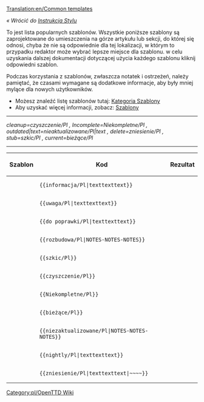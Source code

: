 [[Translation:en/Common templates]]

''« Wrócić do [[pl/Instrukcja Stylów|Instrukcja Stylu]]''

To jest lista popularnych szablonów. Wszystkie poniższe szablony są zaprojektowane do umieszczenia na górze artykułu lub sekcji, do której się odnosi, chyba że nie są odpowiednie dla tej lokalizacji, w którym to przypadku redaktor może wybrać lepsze miejsce dla szablonu. w celu uzyskania dalszej dokumentacji dotyczącej użycia każdego szablonu kliknij odpowiedni szablon.

Podczas korzystania z szablonów, zwłaszcza notatek i ostrzeżeń, należy pamiętać, że czasami wymagane są dodatkowe informacje, aby były mniej mylące dla nowych użytkowników.

*Możesz znaleźć listę szablonów tutaj: [[:Category:pl/Szablony|Kategoria Szablony]]
*Aby uzyskać więcej informacji, zobacz: [[pl/Szablony|Szablony]]


----
<!--Informacja/Pl|--><!--Szablony Oryginalne ''angielskie'' , aktualnie nie są przetłumaczone na język polski .-->''cleanup=czyszczenie/Pl , Incomplete=Niekompletne/Pl , outdated|text=nieaktualizowane/Pl|text , delete=zniesienie/Pl , stub=szkic/Pl , current=bieżące/Pl''
----

{|
!Szablon!!Kod!!Rezultat
|-
|{{en/S|informacja/Pl}}||<pre>{{informacja/Pl|texttexttext}}</pre>||{{pl/Informacja|text "note"}}
|-
|{{en/S|uwaga/Pl}}||<pre>{{uwaga/Pl|texttexttext}}</pre>||{{pl/Uwaga|text "warning"}}
|-
|{{en/S|do poprawki/Pl}}||<pre>{{do poprawki/Pl|texttexttext}}</pre>||{{pl/Do poprawki|text "todo"| }}
|-
|{{en/S|rozbudowa/Pl}}||<pre>{{rozbudowa/Pl|NOTES-NOTES-NOTES}}</pre>||{{pl/Rozbudowa|"expand"-NOTES|}}
|-
|{{en/S|szkic/Pl}}||<pre>{{szkic/Pl}}</pre>||{{pl/Szkic| }}
|-
|{{en/S|czyszczenie/Pl}}||<pre>{{czyszczenie/Pl}}</pre>||{{pl/Czyszczenie| }}
|-
|{{en/S|niekompletne/Pl}} ||<pre>{{Niekompletne/Pl}}</pre>||{{pl/Niekompletne| }}
|-
|{{en/S|bieżące/Pl}}||<pre>{{bieżące/Pl}}</pre>||{{pl/Bieżące| }}
|-
|{{en/S|nieaktualizowane/Pl}}||<pre>{{niezaktualizowane/Pl|NOTES-NOTES-NOTES}}</pre>||{{pl/Nieaktualizowane|NOTES-NOTES-NOTES|}}
|-
|{{en/S|nightly/Pl}}||<pre>{{nightly/Pl|texttexttext}}</pre>||{{pl/Nightly|texttexttext}}
|-
|{{en/S|zniesienie/Pl}}||<pre>{{zniesienie/Pl|texttexttext|~~~~}}</pre>||{{pl/Zniesienie|texttexttext|[[en/Zojj|Zojj]] 11:21, 6 June 2007 (CEST)| }}
|}

<!--[[Category:OpenTTD Wiki]]--> [[Category:pl/OpenTTD Wiki]]